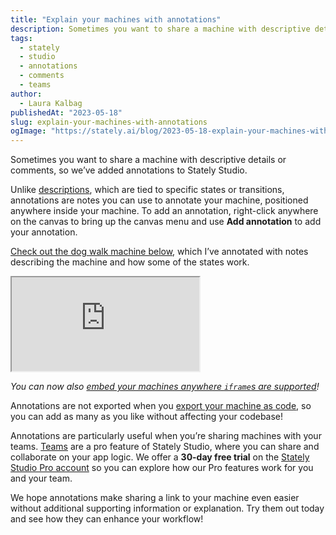 ```yaml
---
title: "Explain your machines with annotations"
description: Sometimes you want to share a machine with descriptive details or comments, so we’ve added annotations to Stately Studio. 
tags:
  - stately
  - studio
  - annotations
  - comments
  - teams
author:
  - Laura Kalbag
publishedAt: "2023-05-18"
slug: explain-your-machines-with-annotations
ogImage: "https://stately.ai/blog/2023-05-18-explain-your-machines-with-annotations.png"
---
```


Sometimes you want to share a machine with descriptive details or comments, so we’ve added annotations to Stately Studio.  

Unlike [descriptions](https://stately.ai/docs/descriptions), which are tied to specific states or transitions, annotations are notes you can use to annotate your machine, positioned anywhere inside your machine. To add an annotation, right-click anywhere on the canvas to bring up the canvas menu and use **Add annotation** to add your annotation.

[Check out the dog walk machine below](https://stately.ai/registry/editor/embed/5b170468-d66a-4136-84c8-676c8fea82e8?machineId=7879be19-d267-4e75-9a7d-6a870d540257), which I’ve annotated with notes describing the machine and how some of the states work.

<iframe loading="lazy" src="https://stately.ai/registry/editor/embed/5b170468-d66a-4136-84c8-676c8fea82e8?machineId=7879be19-d267-4e75-9a7d-6a870d540257&colorMode=dark"><a href="https://stately.ai/registry/editor/embed/5b170468-d66a-4136-84c8-676c8fea82e8?machineId=7879be19-d267-4e75-9a7d-6a870d540257">View the <em>Annotated dog walk machine</em> machine in Stately Studio</a>.</iframe>

*You can now also [embed your machines anywhere `iframe`s are supported](https://stately.ai/docs/xstate-v5/embed)!*

Annotations are not exported when you [export your machine as code](https://stately.ai/docs/export-as-code), so you can add as many as you like without affecting your codebase!

Annotations are particularly useful when you’re sharing machines with your teams. [Teams](https://stately.ai/docs/teams) are a pro feature of Stately Studio, where you can share and collaborate on your app logic. We offer a **30-day free trial** on the [Stately Studio Pro account](https://stately.ai/pricing) so you can explore how our Pro features work for you and your team.

We hope annotations make sharing a link to your machine even easier without additional supporting information or explanation. Try them out today and see how they can enhance your workflow!
